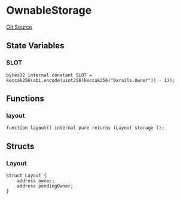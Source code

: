 # OwnableStorage
[Git Source](https://github.com/0xStation/0xrails/blob/491ae339f09853335dba9e897f46862d776d54b5/src/access/ownable/OwnableStorage.sol)


## State Variables
### SLOT

```solidity
bytes32 internal constant SLOT = keccak256(abi.encode(uint256(keccak256("0xrails.Owner")) - 1));
```


## Functions
### layout


```solidity
function layout() internal pure returns (Layout storage l);
```

## Structs
### Layout

```solidity
struct Layout {
    address owner;
    address pendingOwner;
}
```

